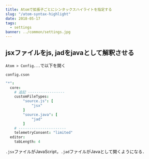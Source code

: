 ```yaml
---
title: Atomで拡張子ごとにシンタックスハイライトを指定する
slug: "/atom-syntax-highlight"
date: 2018-05-17
tags:
  - settings
banner: ../common/settings.jpg
---
```


## jsxファイルをjs, jadをjavaとして解釈させる
`Atom > Config...`で以下を開く

`config.cson`
```coffeescript
"*":
  core:
    # 追記 -----------------
    customFileTypes:
        "source.js": [
            "jsx"
        ]
        "source.java": [
            "jad"
        ]
    # ----------------------
    telemetryConsent: "limited"
  editor:
    tabLength: 4
```

`.jsx`ファイルがJavaScript，`.jad`ファイルがJavaとして開くようになる．
